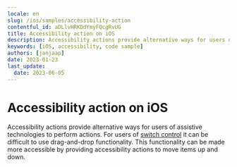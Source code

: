 ```yaml
---
locale: en
slug: /ios/samples/accessibility-action
contentful_id: aDLlvHRKDdYmyFQcgRvUG
title: Accessibility action on iOS
description: Accessibility actions provide alternative ways for users of assistive technologies to perform actions.
keywords: [iOS, accessibility, code sample]
authors: [janjaap]
date: 2023-01-23
last_update:
  date: 2023-06-05
---
```


# Accessibility action on iOS

Accessibility actions provide alternative ways for users of assistive technologies to perform actions. For users of [switch control](https://appt.org/en/docs/ios/features/switch-control) it can be difficult to use drag-and-drop functionality. This functionality can be made more accessible by providing accessibility actions to move items up and down.

<CodeSample id="accessibility-action" platform="ios" locale="en"/>
